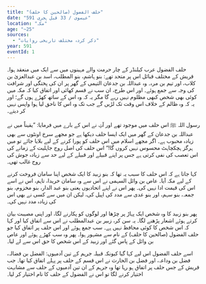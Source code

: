 ```yaml
---
title: "حلف الفضول (صالحین کا حلف)"
date: "591 عیسوی / 33 قبل ہجری"
location: "مکہ"
age: "~25"
sources:
  - "ذکر کردہ مختلف تاریخی روایات"
year: 591
eventId: 1
---
```


حلف الفضول عرب کیلنڈر کے چار حرمت والے مہینوں میں سے ایک میں منعقد ہوا۔ قریش کے مختلف قبائل اس پر متحد تھے: بنو ہاشم، بنو المطلب، اسد بن عبدالعزیٰ بن کلاب، اور تیم بن مرہ۔ وہ عبداللہ بن جدعان التیمی کے گھر پر ان کی پختگی اور شرافت کی وجہ سے جمع ہوئے۔ اور اس طرح، ان سب نے قسم کھائی اور اتفاق کیا کہ مکہ میں کوئی بھی شخص کبھی مظلوم نہیں رہے گا مگر یہ کہ وہ اس کے ساتھ کھڑے ہوں گے؛ اور یہ کہ وہ ظالم کے خلاف اس وقت تک لڑیں گے جب تک وہ اس کا ناحق لیا ہوا واپس نہیں کر دیتے۔

رسول اللہ ﷺ اس حلف میں موجود تھے اور آپؐ نے اس کے بارے میں فرمایا: ”یقیناً میں نے عبداللہ بن جدعان کے گھر میں ایک ایسا حلف دیکھا ہے جو مجھے سرخ اونٹوں سے بھی زیادہ محبوب ہے۔ اگر مجھے اسلام میں اس حلف کو پورا کرنے کے لیے بلایا جائے تو میں ہرگز ہچکچاہٹ محسوس نہیں کروں گا!“ اس حلف کی اصل روح جاہلیت کے زمانے کی اس تعصب کی نفی کرتی ہے جس پر اپنے قبیلے اور قبیلے کے لیے حد سے زیادہ جوش کی روح غالب تھی۔

کہا جاتا ہے کہ اس حلف کا سبب یہ تھا کہ بنو زبید کا ایک شخص اپنا سامان فروخت کرنے کے لیے مکہ آیا۔ عاص بن وائل السہمی نے اس سے وہ سامان خریدا، تاہم، اس نے اسے اس کی قیمت ادا نہیں کی۔ پھر اس نے اپنے اتحادیوں یعنی بنو عبد الدار، بنو مخزوم، بنو جمعہ، بنو سہم، اور بنو عدی سے مدد کی اپیل کی، لیکن ان میں سے کسی نے بھی اس کی زیادہ مدد نہیں کی۔

پھر بنو زبید کا وہ شخص ایک پہاڑ پر چڑھا اور لوگوں کو پکارنے لگا، اور اپنی مصیبت بیان کرتے ہوئے اشعار پڑھنے لگا۔ یہ سن کر، زبیر بن عبدالمطلب نے اس سے اتفاق کیا اور کہا کہ اس شخص کا کوئی محافظ نہیں ہے۔ سب جمع ہوئے اور اس حلف پر اتفاق کیا جو حلف الفضول (صالحین کا حلف) کے نام سے مشہور ہوا۔ پھر وہ سب کھڑے ہوئے اور عاص بن وائل کے پاس گئے اور زبید کے اس شخص کا حق اس سے لے لیا۔

اسے حلف الفضول اس لیے کہا گیا کیونکہ قبیلہ جرہم کے تین آدمیوں: الفضل بن فضالہ، فضل بن وداعہ، اور فضل بن الحارث نے اس قسم کے حلف پر پہلے اتفاق کیا تھا۔ جب قریش کے جس حلف پر اتفاق ہو رہا تھا وہ جرہم کے ان تین آدمیوں کے حلف سے مشابہت اختیار کرنے لگا تو اس نے الفضول کے حلف کا نام اختیار کر لیا۔